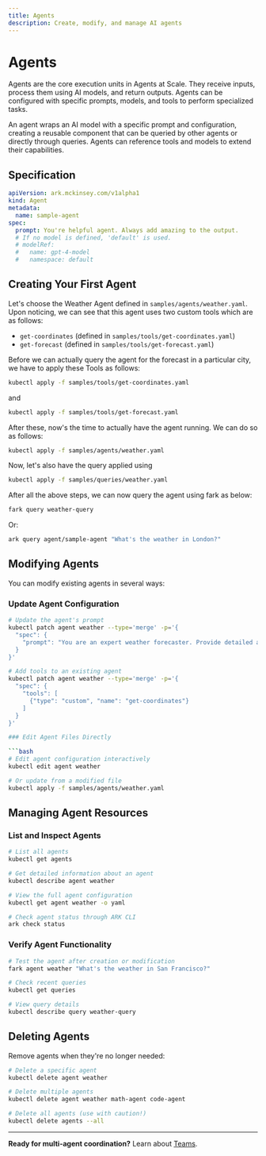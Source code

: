 ```yaml
---
title: Agents
description: Create, modify, and manage AI agents
---
```


# Agents

Agents are the core execution units in Agents at Scale. They receive inputs, process them using AI models, and return outputs. Agents can be configured with specific prompts, models, and tools to perform specialized tasks.

An agent wraps an AI model with a specific prompt and configuration, creating a reusable component that can be queried by other agents or directly through queries. Agents can reference tools and models to extend their capabilities.

## Specification

```yaml
apiVersion: ark.mckinsey.com/v1alpha1
kind: Agent
metadata:
  name: sample-agent
spec:
  prompt: You're helpful agent. Always add amazing to the output.
  # If no model is defined, 'default' is used.
  # modelRef:
  #   name: gpt-4-model
  #   namespace: default
```

## Creating Your First Agent

Let's choose the Weather Agent defined in `samples/agents/weather.yaml`. Upon noticing, we can see that this agent uses two custom tools which are as follows:

- `get-coordinates` (defined in `samples/tools/get-coordinates.yaml`)
- `get-forecast` (defined in `samples/tools/get-forecast.yaml`)

Before we can actually query the agent for the forecast in a particular city, we have to apply these Tools as follows:

```bash
kubectl apply -f samples/tools/get-coordinates.yaml
```

and

```bash
kubectl apply -f samples/tools/get-forecast.yaml
```

After these, now's the time to actually have the agent running. We can do so as follows:

```bash
kubectl apply -f samples/agents/weather.yaml
```

Now, let's also have the query applied using

```bash
kubectl apply -f samples/queries/weather.yaml
```

After all the above steps, we can now query the agent using fark as below:

```bash
fark query weather-query
```

Or:

```bash
ark query agent/sample-agent "What's the weather in London?"
```

## Modifying Agents

You can modify existing agents in several ways:

### Update Agent Configuration

```bash
# Update the agent's prompt
kubectl patch agent weather --type='merge' -p='{
  "spec": {
    "prompt": "You are an expert weather forecaster. Provide detailed analysis."
  }
}'

# Add tools to an existing agent
kubectl patch agent weather --type='merge' -p='{
  "spec": {
    "tools": [
      {"type": "custom", "name": "get-coordinates"}
    ]
  }
}'

### Edit Agent Files Directly

```bash
# Edit agent configuration interactively
kubectl edit agent weather

# Or update from a modified file
kubectl apply -f samples/agents/weather.yaml
```

## Managing Agent Resources

### List and Inspect Agents

```bash
# List all agents
kubectl get agents

# Get detailed information about an agent
kubectl describe agent weather

# View the full agent configuration
kubectl get agent weather -o yaml

# Check agent status through ARK CLI
ark check status
```

### Verify Agent Functionality

```bash
# Test the agent after creation or modification
fark agent weather "What's the weather in San Francisco?"

# Check recent queries
kubectl get queries

# View query details
kubectl describe query weather-query
```

## Deleting Agents

Remove agents when they're no longer needed:

```bash
# Delete a specific agent
kubectl delete agent weather

# Delete multiple agents
kubectl delete agent weather math-agent code-agent

# Delete all agents (use with caution!)
kubectl delete agents --all
```
---

**Ready for multi-agent coordination?** Learn about [Teams](/user-guide/teams).
